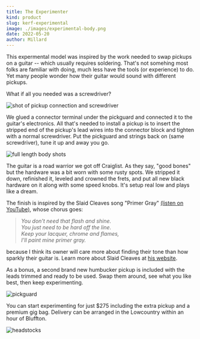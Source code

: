 ```yaml
---
title: The Experimenter
kind: product
slug: kerf-experimental
image: ./images/experimental-body.png
date: 2022-05-20
author: Millard
---
```


This expermental model was inspired by the work needed to swap pickups on a guitar -- which usually requires soldering.
That's not somehing most folks are familiar with doing, much less have the tools (or experience) to do. Yet many people wonder how
their guitar would sound with different pickups.

What if all you needed was a screwdriver?

![shot of pickup connection and screwdriver](images/experimental-connector.png)

We glued a connector terminal under the pickguard and connected it to the guitar's electronics. All that's needed to install a pickup
is to insert the stripped end of the pickup's lead wires into the connector block and tighten with a normal screwdriver. 
Put the pickguard and strings back on (same screwdriver), tune it up and away you go.

![full length body shots](images/experimental-full.png)

The guitar is a road warrior we got off Craiglist. As they say, "good bones" but the hardware was a bit worn with some rusty spots.
We stripped it down, refinished it, leveled and crowned the frets, and put all new black hardware on it along with some speed knobs.
It's setup real low and plays like a dream.

The finish is inspired by the Slaid Cleaves song "Primer Gray" <a href="https://www.youtube.com/watch?v=N9Efu83JGY4" target="_blank">(listen on YouTube)</a>, 
whose chorus goes:

<blockquote><em>
You don't need that flash and shine.<br/>
You just need to be hard off the line.<br/>
Keep your lacquer, chrome and flames,<br/>
I'll paint mine primer gray.
</em></blockquote>

because I think its owner will care more about finding their tone than how sparkly their guitar is. Learn more about Slaid Cleaves at <a href="https://slaidcleaves.com/" target="_blank">his website</a>.

As a bonus, a second brand new humbucker pickup is included with the leads trimmed and ready to be used. Swap them around, see what you like best, then keep experimenting.

![pickguard](images/experimental-bonus.png)

You can start experimenting for just $275 including the extra pickup and a premium gig bag. Delivery can be arranged in the Lowcountry within an hour of Bluffton.

![headstocks](images/experimental-montage.png)
